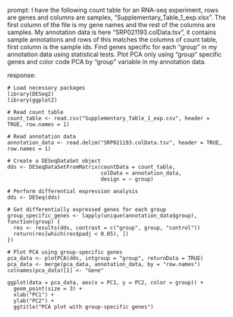 prompt:
I have the following count table for an RNA-seq experiment, rows are genes and columns are samples, "Supplementary_Table_1_exp.xlsx". The first column of the file is my gene names and the rest of the columns are samples. My annotation data is here  "SRP021193.colData.tsv", it contains sample annotations and rows of this matches the columns of count table, first column is the sample ids. Find genes specific for each "group" in my annotation data  using statistical tests. Plot PCA only using "group" specific genes and color code PCA by "group" variable in my annotation data.

response:
```
# Load necessary packages
library(DESeq2)
library(ggplot2)

# Read count table
count_table <- read.csv("Supplementary_Table_1_exp.csv", header = TRUE, row.names = 1)

# Read annotation data
annotation_data <- read.delim("SRP021193.colData.tsv", header = TRUE, row.names = 1)

# Create a DESeqDataSet object
dds <- DESeqDataSetFromMatrix(countData = count_table,
                              colData = annotation_data,
                              design = ~ group)

# Perform differential expression analysis
dds <- DESeq(dds)

# Get differentially expressed genes for each group
group_specific_genes <- lapply(unique(annotation_data$group), function(group) {
  res <- results(dds, contrast = c("group", group, "control"))
  return(res[which(res$padj < 0.05), ])
})

# Plot PCA using group-specific genes
pca_data <- plotPCA(dds, intgroup = "group", returnData = TRUE)
pca_data <- merge(pca_data, annotation_data, by = "row.names")
colnames(pca_data)[1] <- "Gene"

ggplot(data = pca_data, aes(x = PC1, y = PC2, color = group)) +
  geom_point(size = 3) +
  xlab("PC1") +
  ylab("PC2") +
  ggtitle("PCA plot with group-specific genes")
```

